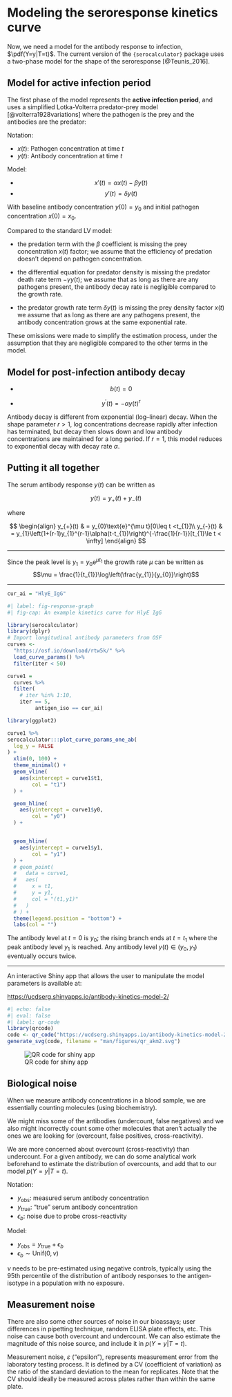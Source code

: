 # Modeling the seroresponse kinetics curve

::: notes
Now, we need a model for the antibody response to infection, $\pdf(Y=y|T=t)$.
The current version of the `{serocalculator}` package uses
a two-phase model for
the shape of the seroresponse [@Teunis_2016].
:::

## Model for active infection period {.smaller}

::: notes
The first phase of the model represents the **active infection period**,
and uses a simplified Lotka-Volterra predator-prey model
[@volterra1928variations]
where the pathogen is the prey and the antibodies are the predator:
:::

Notation:

* $x(t)$: Pathogen concentration at time $t$ 
* $y(t)$: Antibody concentration at time $t$ 

Model: 

* $$x'(t) = \alpha x(t) - \beta y(t)$$
* $$y'(t) = \delta y(t)$$

::: notes
With baseline antibody concentration $y(0) = y_{0}$ and
initial pathogen concentration
$x(0) = x_{0}$.
:::

::: notes
Compared to the standard LV model:

* the predation term with the $\beta$ coefficient is missing
the prey concentration $x(t)$ factor;
we assume that the efficiency of predation
doesn't depend on pathogen concentration.

* the differential equation for predator density is missing
the predator death rate term
$-\gamma y(t)$; we assume that as long as there are any pathogens present,
the antibody decay rate is negligible compared to the growth rate.

* the predator growth rate term $\delta y(t)$ is missing
the prey density factor $x(t)$
we assume that as long as there are any pathogens present,
the antibody concentration grows at the same exponential rate.

These omissions were made to simplify the estimation process,
under the assumption that they are negligible
compared to the other terms in the model.

:::

## Model for post-infection antibody decay

* $$b(t) = 0$$

* $$y^{\prime}(t) = -\alpha y(t)^r$$

::: notes
Antibody decay is different from exponential (log--linear) decay. 
When the shape parameter $r > 1$,
log concentrations decrease rapidly after infection has terminated,
but decay then slows down and
low antibody concentrations are maintained for a long period.
If $r = 1$, 
this model reduces to exponential decay with decay rate $\alpha$.
:::

## Putting it all together

The serum antibody response $y(t)$ can be written as

$$
y(t) = y_{+}(t) + y_{-}(t)
$$

where

$$
\begin{align}
y_{+}(t) & = y_{0}\text{e}^{\mu t}[0\leq t <t_{1}]\\
y_{-}(t) & = y_{1}\left(1+(r-1)y_{1}^{r-1}\alpha(t-t_{1})\right)^{-\frac{1}{r-1}}[t_{1}\le t < \infty]
\end{align}
$$

---

Since the peak level is $y_{1} = y_{0}\text{e}^{\mu t_{1}}$
the growth rate $\mu$ can be written as
$$\mu = \frac{1}{t_{1}}\log\left(\frac{y_{1}}{y_{0}}\right)$$

---

```r
cur_ai = "HlyE_IgG"
```

```r
#| label: fig-response-graph
#| fig-cap: An example kinetics curve for HlyE IgG

library(serocalculator)
library(dplyr)
# Import longitudinal antibody parameters from OSF
curves <-
  "https://osf.io/download/rtw5k/" %>%
  load_curve_params() %>%
  filter(iter < 50)

curve1 =
  curves %>%
  filter(
    # iter %in% 1:10,
    iter == 5,
         antigen_iso == cur_ai)

library(ggplot2)

curve1 %>%
serocalculator:::plot_curve_params_one_ab(
  log_y = FALSE
) +
  xlim(0, 100) +
  theme_minimal() +
  geom_vline(
    aes(xintercept = curve1$t1,
        col = "t1")
  ) +

  geom_hline(
    aes(yintercept = curve1$y0,
        col = "y0")
  ) +


  geom_hline(
    aes(yintercept = curve1$y1,
        col = "y1")
  ) +
  # geom_point(
  #   data = curve1,
  #   aes(
  #     x = t1,
  #     y = y1,
  #     col = "(t1,y1)"
  #   )
  # ) +
  theme(legend.position = "bottom") +
  labs(col = "")

```


:::: notes
The antibody level at $t=0$ is $y_{0}$;
the rising branch ends at $t = t_{1}$
where the peak antibody level $y_{1}$ is reached.
Any antibody level $y(t) \in (y_{0}, y_{1})$ eventually occurs twice.
::::

---

::: notes
An interactive Shiny app that allows the user to manipulate the model parameters is available at:

<https://ucdserg.shinyapps.io/antibody-kinetics-model-2/>

:::

```r
#| echo: false
#| eval: false
#| label: qr-code
library(qrcode)
code <- qr_code("https://ucdserg.shinyapps.io/antibody-kinetics-model-2/")
generate_svg(code, filename = "man/figures/qr_akm2.svg")
```

![QR code for shiny app](../man/figures/qr_akm2.svg)

## Biological noise

::: notes
When we measure antibody concentrations in a blood sample, we are essentially counting molecules (using biochemistry).

We might miss some of the antibodies (undercount, false negatives) and we also might incorrectly count some other molecules that aren't actually the ones we are looking for (overcount, false positives, cross-reactivity).

We are more concerned about overcount (cross-reactivity) than undercount. For a given antibody, we can do some analytical work beforehand to estimate the distribution of overcounts, and add that to our model $p(Y=y|T=t)$.
:::

Notation:

* $y_\text{obs}$: measured serum antibody concentration
* $y_\text{true}$: "true" serum antibody concentration
* $\epsilon_b$: noise due to probe cross-reactivity

Model:

* $y_\text{obs} = y_\text{true} + \epsilon_b$
* $\epsilon_b \sim \text{Unif}(0, \nu)$

$\nu$ needs to be pre-estimated using negative controls,
typically using the 95th percentile of the distribution of 
antibody responses to the antigen-isotype 
in a population with no exposure.

## Measurement noise

There are also some other sources of noise in our bioassays; 
user differences in pipetting technique, random ELISA plate effects, etc. 
This noise can cause both overcount and undercount. We can also estimate the magnitude of this noise source, and include it in $p(Y=y|T=t)$.

Measurement noise, $\varepsilon$ ("epsilon"), represents measurement error from the laboratory testing process. 
It is defined by a CV (coefficient of variation) as the ratio of the standard deviation to the mean for replicates. 
Note that the CV should ideally be measured across plates rather than within the same plate. 
